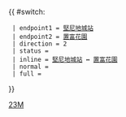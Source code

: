 {{ #switch: {{{format|}}}
  | endpoint1 = [[堅尼地城站]]
  | endpoint2 = [[置富花園]]
  | direction = 2
  | status = 
  | inline = [[堅尼地城站]] ↔ [[置富花園]]
  | normal =
  | full =
}}<noinclude>[[Category:港島專線小巴路線模板|23M]]</noinclude>